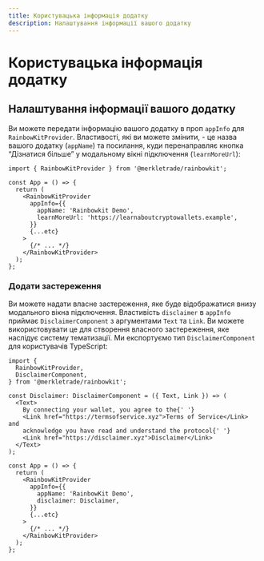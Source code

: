```yaml
---
title: Користувацька інформація додатку
description: Налаштування інформації вашого додатку
---
```


# Користувацька інформація додатку

## Налаштування інформації вашого додатку

Ви можете передати інформацію вашого додатку в проп `appInfo` для `RainbowKitProvider`. Властивості, які ви можете змінити, - це назва вашого додатку (`appName`) та посилання, куди перенаправляє кнопка “Дізнатися більше” у модальному вікні підключення (`learnMoreUrl`):

```tsx
import { RainbowKitProvider } from '@merkletrade/rainbowkit';

const App = () => {
  return (
    <RainbowKitProvider
      appInfo={{
        appName: 'Rainbowkit Demo',
        learnMoreUrl: 'https://learnaboutcryptowallets.example',
      }}
      {...etc}
    >
      {/* ... */}
    </RainbowKitProvider>
  );
};
```

### Додати застереження

Ви можете надати власне застереження, яке буде відображатися внизу модального вікна підключення. Властивість `disclaimer` в `appInfo` приймає `DisclaimerComponent` з аргументами `Text` та `Link`. Ви можете використовувати це для створення власного застереження, яке наслідує систему тематизації. Ми експортуємо тип `DisclaimerComponent` для користувачів TypeScript:

```tsx
import {
  RainbowKitProvider,
  DisclaimerComponent,
} from '@merkletrade/rainbowkit';

const Disclaimer: DisclaimerComponent = ({ Text, Link }) => (
  <Text>
    By connecting your wallet, you agree to the{' '}
    <Link href="https://termsofservice.xyz">Terms of Service</Link> and
    acknowledge you have read and understand the protocol{' '}
    <Link href="https://disclaimer.xyz">Disclaimer</Link>
  </Text>
);

const App = () => {
  return (
    <RainbowKitProvider
      appInfo={{
        appName: 'RainbowKit Demo',
        disclaimer: Disclaimer,
      }}
      {...etc}
    >
      {/* ... */}
    </RainbowKitProvider>
  );
};
```

